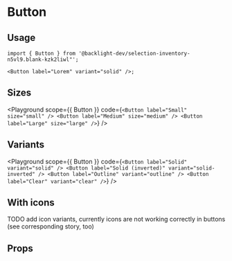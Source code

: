
# Button

<Description of={Button} />

## Usage

```tsx
import { Button } from '@backlight-dev/selection-inventory-n5vl9.blank-kzk2liwl"';

<Button label="Lorem" variant="solid" />;
```

## Sizes

<Playground
  scope={{ Button }}
  code={`
<Button label="Small" size="small" />
<Button label="Medium" size="medium" />
<Button label="Large" size="large" />
  `}
/>

## Variants

<Playground
  scope={{ Button }}
  code={`
<Button label="Solid" variant="solid" />
<Button label="Solid (inverted)" variant="solid-inverted" />
<Button label="Outline" variant="outline" />
<Button label="Clear" variant="clear" />
  `}
/>

## With icons

TODO add icon variants, currently icons are not working correctly in buttons (see corresponding story, too)

## Props

<Props of={Button} />
